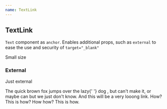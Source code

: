 ```yaml
---
name: TextLink
---
```



## TextLink

`Text` component as `anchor`. Enables additional props, such as `external` to ease the use and security of `target="_blank"`

<Playground>
  <Flex flow="column" gap="8">
    <p>
      <TextLink size="sm" href="https://random.dog/">
        Small size
      </TextLink>
    </p>
  </Flex>
</Playground>

### External

<Playground>
  <Flex flow="column" gap="8">
    <TextLink href="https://random.dog/" external>
      Just external
    </TextLink>
    <p>
      The quick brown fox jumps over the lazy{' '}
      <TextLink href="https://random.dog/" external="icon">
        dog
      </TextLink>
      , but can't make it, or maybe can but we just don't know. And this will be a very looong link. <TextLink
        href="https://random.dog/"
        external
      >
        How? This is how? How how? This is how.
      </TextLink>
    </p>
  </Flex>
</Playground>

